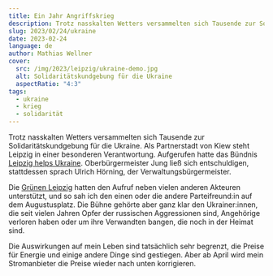 ```yaml
---
title: Ein Jahr Angriffskrieg
description: Trotz nasskalten Wetters versammelten sich Tausende zur Solidaritätskundgebung für die Ukraine. Als Partnerstadt von Kiew steht Leipzig in einer besonderen Verantwortung.
slug: 2023/02/24/ukraine
date: 2023-02-24
language: de
author: Mathias Wellner
cover:
  src: /img/2023/leipzig/ukraine-demo.jpg
  alt: Solidaritätskundgebung für die Ukraine
  aspectRatio: "4:3"
tags:
  - ukraine
  - krieg
  - solidarität
---
```



Trotz nasskalten Wetters versammelten sich Tausende zur Solidaritätskundgebung für die Ukraine. Als Partnerstadt von Kiew steht Leipzig in einer besonderen Verantwortung. Aufgerufen hatte das Bündnis [Leipzig helps Ukraine](https://leipzig-helps-ukraine.de). Oberbürgermeister Jung ließ sich entschuldigen, stattdessen sprach Ulrich Hörning, der Verwaltungsbürgermeister.

<ResponsiveImage
  src="/img/2023/leipzig/ukraine-demo.jpg"
  alt="Solidaritätskundgebung für die Ukraine"
  aspectRatio="4:3"
/>

Die [Grünen Leipzig](https://www.gruene-leipzig.de/startseite) hatten den Aufruf neben vielen anderen Akteuren unterstützt, und so sah ich den einen oder die andere Parteifreund:in auf dem Augustusplatz. Die Bühne gehörte aber ganz klar den Ukrainer:innen, die seit vielen Jahren Opfer der russischen Aggressionen sind, Angehörige verloren haben oder um ihre Verwandten bangen, die noch in der Heimat sind.

Die Auswirkungen auf mein Leben sind tatsächlich sehr begrenzt, die Preise für Energie und einige andere Dinge sind gestiegen. Aber ab April wird mein Stromanbieter die Preise wieder nach unten korrigieren.
